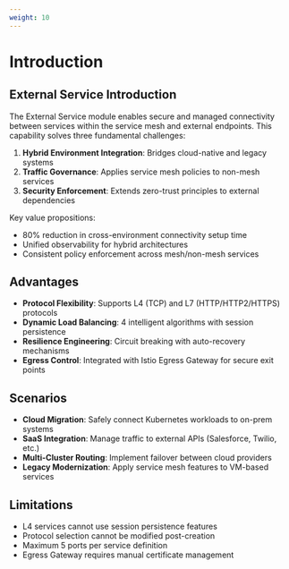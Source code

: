 ```yaml
---
weight: 10
---
```


# Introduction

## External Service Introduction  
The External Service module enables secure and managed connectivity between services within the service mesh and external endpoints. This capability solves three fundamental challenges:

1. **Hybrid Environment Integration**: Bridges cloud-native and legacy systems  
2. **Traffic Governance**: Applies service mesh policies to non-mesh services  
3. **Security Enforcement**: Extends zero-trust principles to external dependencies  

Key value propositions:  
- 80% reduction in cross-environment connectivity setup time  
- Unified observability for hybrid architectures  
- Consistent policy enforcement across mesh/non-mesh services  

## Advantages  
- **Protocol Flexibility**: Supports L4 (TCP) and L7 (HTTP/HTTP2/HTTPS) protocols  
- **Dynamic Load Balancing**: 4 intelligent algorithms with session persistence  
- **Resilience Engineering**: Circuit breaking with auto-recovery mechanisms  
- **Egress Control**: Integrated with Istio Egress Gateway for secure exit points  

## Scenarios  
- **Cloud Migration**: Safely connect Kubernetes workloads to on-prem systems  
- **SaaS Integration**: Manage traffic to external APIs (Salesforce, Twilio, etc.)  
- **Multi-Cluster Routing**: Implement failover between cloud providers  
- **Legacy Modernization**: Apply service mesh features to VM-based services  

## Limitations  
- L4 services cannot use session persistence features  
- Protocol selection cannot be modified post-creation  
- Maximum 5 ports per service definition  
- Egress Gateway requires manual certificate management  
